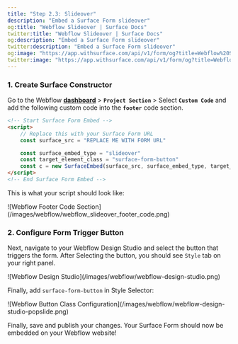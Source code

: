 ```yaml
---
title: "Step 2.3: Slideover"
description: "Embed a Surface Form slideover"
og:title: "Webflow Slideover | Surface Docs"
twitter:title: "Webflow Slideover | Surface Docs"
og:description: "Embed a Surface Form slideover"
twitter:description: "Embed a Surface Form slideover"
og:image: "https://app.withsurface.com/api/v1/form/og?title=Webflow%20Slideover"
twitter:image: "https://app.withsurface.com/api/v1/form/og?title=Webflow%20Slideover"
---
```


### 1. Create Surface Constructor

Go to the Webflow [**dashboard**](https://webflow.com/dashboard) > **`Project Section`** > Select **`Custom Code`** and add the following custom code into the **`footer`** code section.

```html
<!-- Start Surface Form Embed -->
<script>
    // Replace this with your Surface Form URL
    const surface_src = "REPLACE ME WITH FORM URL"

    const surface_embed_type = "slideover"
    const target_element_class = "surface-form-button"
    const c = new SurfaceEmbed(surface_src, surface_embed_type, target_element_class)
</script>
<!-- End Surface Form Embed -->
```

This is what your script should look like:

<Frame>
![Webflow Footer Code Section](/images/webflow/webflow_slideover_footer_code.png)
</Frame>

### 2. Configure Form Trigger Button

Next, navigate to your Webflow Design Studio and select the button that triggers the form. After Selecting the button, you should see `Style` tab on your right panel.

<Frame>
![Webflow Design Studio](/images/webflow/webflow-design-studio.png)
</Frame>

Finally, add `surface-form-button` in Style Selector:

<Frame>
![Webflow Button Class Configuration](/images/webflow/webflow-design-studio-popslide.png)
</Frame>

Finally, save and publish your changes. Your Surface Form should now be embedded on your Webflow website!